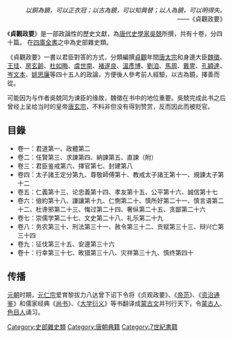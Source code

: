 <div style="text-align: right;">
''以銅為鏡，可以正衣冠；以古為鏡，可以知興替；以人為鏡，可以明得失。''<br>
——《貞觀政要》
</div>

《'''貞觀政要'''》是一部政論性的歷史文獻，為[[唐代|唐代]][[史學家|史學家]][[吳兢|吳兢]]所撰，共有十卷，分四十篇。
在[[四庫全書|四庫全書]]之中為史部雜史類。

《貞觀政要》一書以君臣對答的方式，分類編撰[[貞觀|貞觀]]年間[[唐太宗|唐太宗]]和身邊大臣[[魏徵|魏徵]]、[[王珪_(唐朝)|王珪]]、[[房玄齡|房玄齡]]、[[杜如晦|杜如晦]]、[[虞世南|虞世南]]、[[褚遂良|褚遂良]]、[[溫彥博|溫彥博]]、[[劉洎|劉洎]]、[[馬周|馬周]]、[[戴冑|戴冑]]、[[孔穎達|孔穎達]]、[[岑文本|岑文本]]、[[姚思廉|姚思廉]]等四十五人的政論，方便後人參考前人經驗，以古為鏡，擇善而從。 

可能因为与作者吳兢同为谏臣的缘故，魏徵在书中的地位重要。吳兢完成此书之后曾经上呈给当时的皇帝[[唐玄宗|唐玄宗]]，不料非但没有得到赞赏，反而因此而被贬官。

== 目錄 ==

{{Quote
| text = 有唐良相曰侍中安陽公、中書令河東公，以時逢聖明，位居宰輔，寅亮帝道，弼諧王政，恐一物之乖所，慮四維之不張，每克己勵精，緬懷故實，未嘗有乏。太宗時政化，良足可觀，振古而來，未之有也。至於垂世立教之美，典謨諫奏之詞，可以弘闡大猷，增崇至道者，爰命不才，備加甄錄，體制大略，咸發成規。於是綴集所聞，參詳舊史，撮其指要，舉其宏綱，詞兼質文，義在懲勸，人倫之紀備矣，軍國之政存焉。凡一帙一十卷，合四十篇，名曰《貞觀政要》。庶乎有國有家者克遵前軌，擇善而從，則可久之業益彰矣，可大之功尤著矣，豈必祖述堯、舜，憲章文、武而已哉！其篇目次第列之於左。}}

* 卷一：君道第一、政體第二
* 卷二：任賢第三、求諫第四、納諫第五、直諫（附）
* 卷三：君臣鉴戒第六、擇官第七、封建第八
* 卷四：太子諸王定分第九、尊敬師傅第十、教戒太子諸王第十一、規諫太子第十二
* 卷五：仁義第十三、论忠義第十四、孝友第十五、公平第十六、誠信第十七
* 卷六：儉約第十八、謙讓第十九、仁惻第二十、慎所好第二十一、慎言语第二十二、杜谗邪第二十三、悔过第二十四、奢纵第二十五、贪鄙第二十六
* 卷七：崇儒学第二十七、文史第二十八、礼乐第二十九
* 卷八：务农第三十、刑法第三十一、赦令第三十二、贡赋第三十三、辩兴亡第三十四
* 卷九：征伐第三十五、安邊第三十六
* 卷十：行幸第三十七、畋猎第三十八、灾祥第三十九、慎终第四十

==传播==
[[元朝|元朝]]时期，[[元仁宗|元仁宗]]爱育黎拔力八达曾下诏下令将《贞观政要》、《[[帝范|帝范]]》、《[[资治通鉴|资治通鉴]]》和儒家经典《[[尚书|尚书]]》、《[[大学衍义|大学衍义]]》等书翻译成[[蒙古文|蒙古文]]并刊行天下，令[[蒙古人|蒙古人]]、[[色目人|色目人]]诵习。

{{wikisource}}

[[Category:史部雜史類|Category:史部雜史類]]
[[Category:唐朝典籍|Category:唐朝典籍]]
[[Category:7世紀書籍|Category:7世紀書籍]]